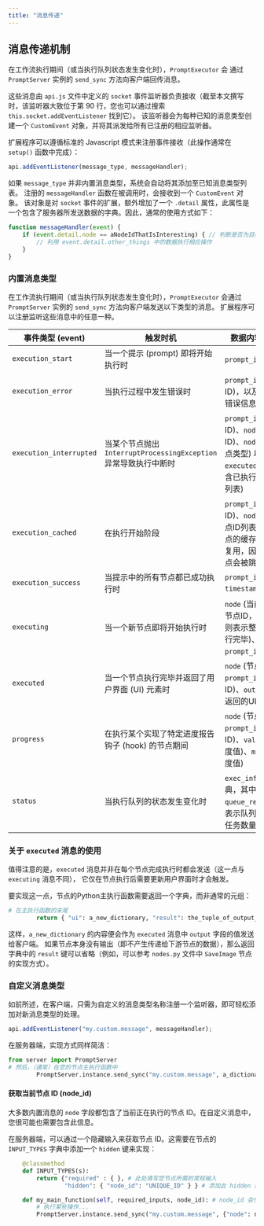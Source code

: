 ```yaml
---
title: "消息传递"
---
```


## 消息传递机制

在工作流执行期间（或当执行队列状态发生变化时），`PromptExecutor` 会
通过 `PromptServer` 实例的 `send_sync` 方法向客户端回传消息。

这些消息由 `api.js` 文件中定义的 `socket` 事件监听器负责接收（截至本文撰写时，该监听器大致位于第 90 行，您也可以通过搜索 `this.socket.addEventListener` 找到它）。
该监听器会为每种已知的消息类型创建一个 `CustomEvent` 对象，并将其派发给所有已注册的相应监听器。

扩展程序可以遵循标准的 Javascript 模式来注册事件接收（此操作通常在 `setup()` 函数中完成）：

```Javascript
api.addEventListener(message_type, messageHandler);
```

如果 `message_type` 并非内置消息类型，系统会自动将其添加至已知消息类型列表。
注册的 `messageHandler` 函数在被调用时，会接收到一个 `CustomEvent` 对象。
该对象是对 `socket` 事件的扩展，额外增加了一个 `.detail` 属性，此属性是一个包含了服务器所发送数据的字典。因此，通常的使用方式如下：

```Javascript
function messageHandler(event) {
    if (event.detail.node == aNodeIdThatIsInteresting) { // 判断是否为目标节点
        // 利用 event.detail.other_things 中的数据执行相应操作
    }
}
```

### 内置消息类型

在工作流执行期间（或当执行队列状态发生变化时），`PromptExecutor` 会通过 `PromptServer` 实例的 `send_sync` 方法向客户端发送以下类型的消息。
扩展程序可以注册监听这些消息中的任意一种。

| 事件类型 (event)        | 触发时机                                                                      | 数据内容 (data)                                                                                             |
| ----------------------- | -------------------------------------------------------------------------- | ---------------------------------------------------------------------------------------------------------- |
| `execution_start`       | 当一个提示 (prompt) 即将开始执行时                                             | `prompt_id` (提示ID)                                                                                        |
| `execution_error`       | 当执行过程中发生错误时                                                         | `prompt_id` (提示ID)，以及其他附加错误信息                                                                     |
| `execution_interrupted` | 当某个节点抛出 `InterruptProcessingException` 异常导致执行中断时                 | `prompt_id` (提示ID)、`node_id` (节点ID)、`node_type` (节点类型) 以及 `executed` (一个包含已执行节点ID的列表)      |
| `execution_cached`      | 在执行开始阶段                                                                | `prompt_id` (提示ID)、`nodes` (一个节点ID列表，这些节点的缓存输出将被复用，因此这些节点会被跳过执行)                   |
| `execution_success`     | 当提示中的所有节点都已成功执行时                                                 |  `prompt_id`, `timestamp`(时间戳)                                                                                  |
| `executing`             | 当一个新节点即将开始执行时                                                      | `node` (当前执行的节点ID，若为 `None` 则表示整个提示执行完毕)、`prompt_id` (提示ID)                                |
| `executed`              | 当一个节点执行完毕并返回了用户界面 (UI) 元素时                                    | `node` (节点ID)、`prompt_id` (提示ID)、`output` (节点返回的UI数据)                                              |
| `progress`              | 在执行某个实现了特定进度报告钩子 (hook) 的节点期间                                 | `node` (节点ID)、`prompt_id` (提示ID)、`value` (当前进度值)、`max` (最大进度值)                                  |
| `status`                | 当执行队列的状态发生变化时                                                      | `exec_info` (一个字典，其中包含 `queue_remaining`，表示队列中剩余的任务数量)                                       |

### 关于 `executed` 消息的使用

值得注意的是，`executed` 消息并非在每个节点完成执行时都会发送（这一点与 `executing` 消息不同），
它仅在节点执行后需要更新用户界面时才会触发。

要实现这一点，节点的Python主执行函数需要返回一个字典，而非通常的元组：

```python
# 在主执行函数的末尾
        return { "ui": a_new_dictionary, "result": the_tuple_of_output_values }
```

这样，`a_new_dictionary` 的内容便会作为 `executed` 消息中 `output` 字段的值发送给客户端。
如果节点本身没有输出（即不产生传递给下游节点的数据），那么返回字典中的 `result` 键可以省略（例如，可以参考 `nodes.py` 文件中 `SaveImage` 节点的实现方式）。

### 自定义消息类型

如前所述，在客户端，只需为自定义的消息类型名称注册一个监听器，即可轻松添加对新消息类型的处理。

```Javascript
api.addEventListener("my.custom.message", messageHandler);
```

在服务器端，实现方式同样简洁：

```Python
from server import PromptServer
# 然后，（通常）在您的节点主执行函数中
        PromptServer.instance.send_sync("my.custom.message", a_dictionary)
```

#### 获取当前节点 ID (node\_id)

大多数内置消息的 `node` 字段都包含了当前正在执行的节点 ID。在自定义消息中，您很可能也需要包含此信息。

在服务器端，可以通过一个隐藏输入来获取节点 ID。这需要在节点的 `INPUT_TYPES` 字典中添加一个 `hidden` 键来实现：

```Python
    @classmethod    
    def INPUT_TYPES(s):
        return {"required" : { }, # 此处填写您节点所需的常规输入
                "hidden": { "node_id": "UNIQUE_ID" } } # 添加此 hidden 键以获取节点ID

    def my_main_function(self, required_inputs, node_id): # node_id 会作为参数传入
        # 执行某些操作...
        PromptServer.instance.send_sync("my.custom.message", {"node": node_id, "other_things": etc}) # 在消息中包含节点ID
```
